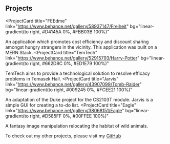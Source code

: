 ## Projects

<ProjectCard
  title="FEEdme"
  link="https://www.behance.net/gallery/58937147/Freiheit"
  bg="linear-gradient(to right, #D4145A 0%, #FBB03B 100%)"
>
  An application which promotes cost efficiency and discount sharing amongst
  hungry strangers in the vicinity. This application was built on a MERN Stack.
</ProjectCard>
<ProjectCard
  title="TemTech"
  link="https://www.behance.net/gallery/52915793/Harry-Potter"
  bg="linear-gradient(to right, #662D8C 0%, #ED1E79 100%)"
>
  TemTech aims to provide a technological solution to resolve efficacy problems
  in Temasek Hall.
</ProjectCard>
<ProjectCard
  title="Jarvis"
  link="https://www.behance.net/gallery/43907099/Tomb-Raider"
  bg="linear-gradient(to right, #009245 0%, #FCEE21 100%)"
>
  An adaptation of the Duke project for the CS2103T module. Jarvis is a simple
  GUI for creating a to-do list.
</ProjectCard>
<ProjectCard
  title="Eagle"
  link="https://www.behance.net/gallery/38068151/Eagle"
  bg="linear-gradient(to right, #D585FF 0%, #00FFEE 100%)"
>
  A fantasy image manipulation relocating the habitat of wild animals.
</ProjectCard>

To check out my other projects, please visit my [GitHub](https://github.com/jarrod-bob)
